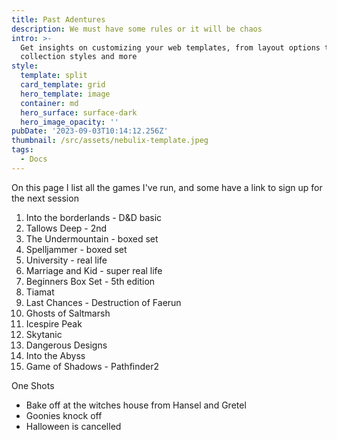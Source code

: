 ```yaml
---
title: Past Adentures
description: We must have some rules or it will be chaos
intro: >-
  Get insights on customizing your web templates, from layout options to
  collection styles and more
style:
  template: split
  card_template: grid
  hero_template: image
  container: md
  hero_surface: surface-dark
  hero_image_opacity: ''
pubDate: '2023-09-03T10:14:12.256Z'
thumbnail: /src/assets/nebulix-template.jpeg
tags:
  - Docs
---
```


On this page I list all the games I've run, and some have a link to sign up for the next session

1. Into the borderlands - D&D basic
2. Tallows Deep - 2nd
3. The Undermountain - boxed set
4. Spelljammer - boxed set
5. University - real life
6. Marriage and Kid - super real life
7. Beginners Box Set - 5th edition
8. Tiamat
9. Last Chances - Destruction of Faerun
10. Ghosts of Saltmarsh
11. Icespire Peak
12. Skytanic
13. Dangerous Designs
14. Into the Abyss
15. Game of Shadows - Pathfinder2

One Shots

- Bake off at the witches house from Hansel and Gretel
- Goonies knock off
- Halloween is cancelled
